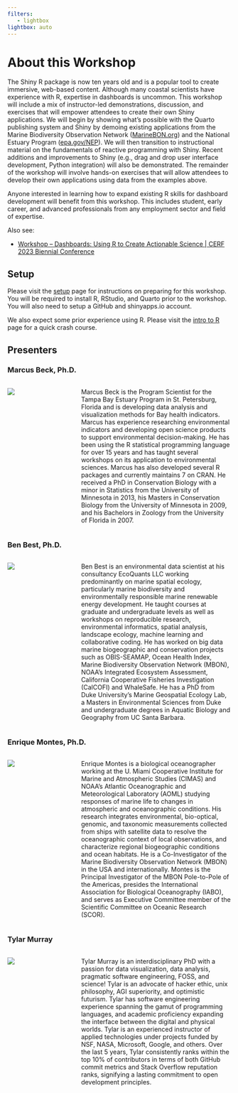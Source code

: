 ```yaml
---
filters:
   - lightbox
lightbox: auto
---
```


# About this Workshop {.unnumbered}

The Shiny R package is now ten years old and is a popular tool to create immersive, web-based content. Although many coastal scientists have experience with R, expertise in dashboards is uncommon. This workshop will include a mix of instructor-led demonstrations, discussion, and exercises that will empower attendees to create their own Shiny applications. We will begin by showing what’s possible with the Quarto publishing system and Shiny by demoing existing applications from the Marine Biodiversity Observation Network ([MarineBON.org](https://marineBON.org)) and the National Estuary Program ([epa.gov/NEP](https://www.epa.gov/nep)). We will then transition to instructional material on the fundamentals of reactive programming with Shiny. Recent additions and improvements to Shiny (e.g., drag and drop user interface development, Python integration) will also be demonstrated. The remainder of the workshop will involve hands-on exercises that will allow attendees to develop their own applications using data from the examples above. 

Anyone interested in learning how to expand existing R skills for dashboard development will benefit from this workshop. This includes student, early career, and advanced professionals from any employment sector and field of expertise.

Also see:

- [Workshop -- Dashboards: Using R to Create Actionable Science | CERF 2023 Biennial Conference ](https://conference.cerf.science/2023-workshop--dashboards--using-r-to-create-actionable-science)

## Setup {.unnumbered}

Please visit the [setup](setup.qmd) page for instructions on preparing for this workshop.  You will be required to install R, RStudio, and Quarto prior to the workshop. You will also need to setup a GitHub and shinyapps.io account. 

We also expect some prior experience using R.  Please visit the [intro to R](rintro.qmd) page for a quick crash course. 

## Presenters {.unnumbered}

### Marcus Beck, Ph.D.

::: {.columns}

::::: {.column width="30%"}
![](figs/about/headshot_marcus.jpg)
::::: 

::::: {.column width="70%" .p-right}
Marcus Beck is the Program Scientist for the Tampa Bay Estuary Program in St. Petersburg, Florida and is developing data analysis and visualization methods for Bay health indicators. Marcus has experience researching environmental indicators and developing open science products to support environmental decision-making. He has been using the R statistical programming language for over 15 years and has taught several workshops on its application to environmental sciences.  Marcus has also developed several R packages and currently maintains 7 on CRAN. He received a PhD in Conservation Biology with a minor in Statistics from the University of Minnesota in 2013, his Masters in Conservation Biology from the University of Minnesota in 2009, and his Bachelors in Zoology from the University of Florida in 2007. 
::::: 

:::

### Ben Best, Ph.D.

::: {.columns}

::::: {.column width="30%"}
![](figs/about/headshot_ben.jpg)
::::: 

::::: {.column width="70%" .p-right}
Ben Best is an environmental data scientist at his consultancy EcoQuants LLC working predominantly on marine spatial ecology, particularly marine biodiversity and environmentally responsible marine renewable energy development. He taught courses at graduate and undergraduate levels as well as workshops on reproducible research, environmental informatics, spatial analysis, landscape ecology, machine learning and collaborative coding. He has worked on big data marine biogeographic and conservation projects such as OBIS-SEAMAP, Ocean Health Index, Marine Biodiversity Observation Network (MBON), NOAA’s Integrated Ecosystem Assessment, California Cooperative Fisheries Investigation (CalCOFI) and WhaleSafe. He has a PhD from Duke University’s Marine Geospatial Ecology Lab, a Masters in Environmental Sciences from Duke and undergraduate degrees in Aquatic Biology and Geography from UC Santa Barbara.
::::: 

:::

### Enrique Montes, Ph.D.

::: {.columns}

::::: {.column width="30%"}
![](figs/about/headshot_enrique.jpg)
::::: 

::::: {.column width="70%" .p-right}
Enrique Montes is a biological oceanographer working at the U. Miami Cooperative Institute for Marine and Atmospheric Studies (CIMAS) and NOAA’s Atlantic Oceanographic and Meteorological Laboratory (AOML) studying responses of marine life to changes in atmospheric and oceanographic conditions.  His research integrates environmental, bio-optical, genomic, and taxonomic measurements collected from ships with satellite data to resolve the oceanographic context of local observations, and characterize regional biogeographic conditions and ocean habitats.  He is a Co-Investigator of the Marine Biodiversity Observation Network (MBON) in the USA and internationally. Montes is the Principal Investigator of the MBON Pole-to-Pole of the Americas, presides the International Association for Biological Oceanography (IABO), and serves as Executive Committee member of the Scientific Committee on Oceanic Research (SCOR).
::::: 

:::

### Tylar Murray

::: {.columns}

::::: {.column width="30%"}
![](figs/about/headshot_tylar.jpg)
::::: 

::::: {.column width="70%" .p-right}
Tylar Murray is an interdisciplinary PhD with a passion for data visualization, data analysis, pragmatic software engineering, FOSS, and science! Tylar is an advocate of hacker ethic, unix philosophy, AGI superiority, and optimistic futurism. Tylar has software engineering experience spanning the gamut of programming languages, and academic proficiency expanding the interface between the digital and physical worlds. Tylar is an experienced instructor of applied technologies under projects funded by NSF, NASA, Microsoft, Google, and others. Over the last 5 years, Tylar consistently ranks within the top 10% of contributors in terms of both GitHub commit metrics and Stack Overflow reputation ranks, signifying a lasting commitment to open development principles.
::::: 

:::
